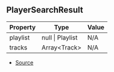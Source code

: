 ## PlayerSearchResult

| Property | Type | Value |
| ----------- | ----------- | ----------- |
| playlist | null \| Playlist | N/A |
| tracks | Array\<Track> | N/A |


- [Source](https://github.com/Androz2091/discord-player/blob/e5339f1/packages/discord-player/src/types/types.ts#L10)